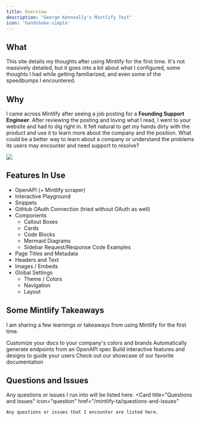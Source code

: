 ```yaml
---
title: Overview
description: "George Kenneally's Mintlify Test"
icon: 'handshake-simple'
---
```



<GeorgeIntro />

## What

This site details my thoughts after using Mintlify for the first time. It's not massively detailed, but it goes into a bit about what I configured, some thoughts I had while getting familiarized, and even some of the speedbumps I encountered. 

## Why

I came across Mintlify after seeing a job posting for a **Founding Support Engineer**. After reviewing the posting and loving what I read, I went to your website and had to dig right in. It felt natural to get my hands dirty with the product and use it to learn more about the company and the position. What could be a better way to learn about a company or understand the problems its users may encounter and need support to resolve?


<Frame caption="https://unsplash.com/photos/a-view-of-a-mountain-range-at-sunset-GvFozxrqEt0">
  <img src="/images/marek-piwnicki-GvFozxrqEt0-unsplash.jpg" />
</Frame>

## Features In Use
- OpenAPI (+ Mintlify scraper)
- Interactive Playground
- Snippets
- GitHub OAuth Connection (tried without OAuth as well)
- Components
  - Callout Boxes
  - Cards
  - Code Blocks
  - Mermaid Diagrams
  - Sidebar Request/Response Code Examples
- Page Titles and Metadata
- Headers and Text
- Images / Embeds
- Global Settings
  - Theme / Colors
  - Navigation
  - Layout

## Some Mintlify Takeaways

I am sharing a few learnings or takeaways from using Mintlify for the first time.

<CardGroup cols={2}>
  <Card
    title="Customization"
    icon="palette"
    href="/mintlify-ta/customize"
  >
    Customize your docs to your company's colors and brands
  </Card>
  <Card
    title="Hobby Tier"
    icon="hand-holding-droplet"
    href="/mintlify-ta/hobby"
  >
    Automatically generate endpoints from an OpenAPI spec
  </Card>
  <Card
    title="OpenAPI + Interactive Playground"
    icon="terminal"
    href="/mintlify-ta/api"
  >
    Build interactive features and designs to guide your users
  </Card>
  <Card
    title="Other Takeaways and Learnings"
    icon="plane-departure"
    href="/mintlify-ta/other"
  >
    Check out our showcase of our favorite documentation
  </Card>
</CardGroup>

## Questions and Issues

Any questions or issues I run into will be listed here.
<CardGroup cols={1}>
  <Card
    title="Questions and Issues"
    icon="question"
    href="/mintlify-ta/questions-and-issues"
  >
    Any questions or issues that I encounter are listed here.
  </Card>
</CardGroup>